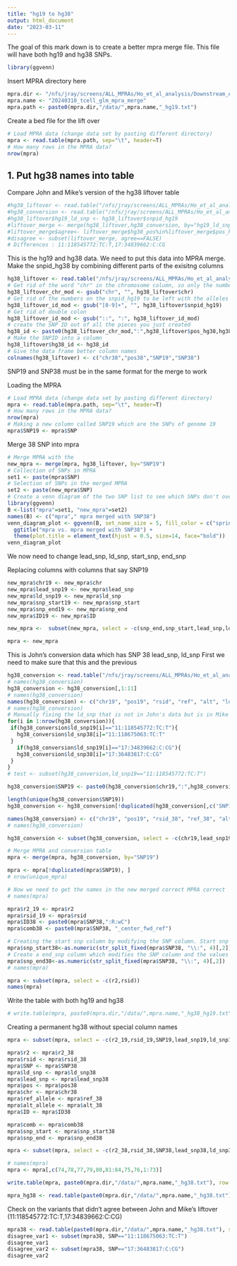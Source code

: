 ```yaml
---
title: "hg19 to hg38"
output: html_document
date: "2023-03-11"
---
```


The goal of this mark down is to create a better mpra merge file. This file will have both hg19 and hg38 SNPs.

```r
library(ggvenn)
```

Insert MPRA directory here
```r
mpra.dir <- "/nfs/jray/screens/ALL_MPRAs/Ho_et_al_analysis/Downstream_Analysis/20240310_mpra_analysis/tcell/glm"
mpra.name <- "20240310_tcell_glm_mpra_merge"
mpra.path <- paste0(mpra.dir,"/data/",mpra.name,"_hg19.txt")
```

Create a bed file for the lift over
```r
# Load MPRA data (change data set by pasting different directory)
mpra <- read.table(mpra.path, sep="\t", header=T)
# How many rows in the MPRA data?
nrow(mpra)
```

## 1. Put hg38 names into table

Compare John and Mike's version of the hg38 liftover table
```r
#hg38_liftover <- read.table("/nfs/jray/screens/ALL_MPRAs/Ho_et_al_analysis/Downstream_Analysis/hg_19_to_38/data/mpra_snps.hg38_liftover.txt", sep="", header=T)
#hg38_conversion <- read.table("/nfs/jray/screens/ALL_MPRAs/Ho_et_al_analysis/Downstream_Analysis/hg_19_to_38/data/231011_Mouri_hg19_to_hg38_conversion.txt", sep="\t", header=T)
#hg38_liftover$hg19_ld_snp <- hg38_liftover$snpid_hg19
#liftover_merge <- merge(hg38_liftover,hg38_conversion, by="hg19_ld_snp")
#liftover_merge$agree<- liftover_merge$hg38_pos%in%liftover_merge$pos_hg38
#disagree <- subset(liftover_merge, agree==FALSE)
# Differences : 11:118545772:TC:T,17:34839662:C:CG
```

This is the hg19 and hg38 data. We need to put this data into MPRA merge. Make the snpid_hg38 by combining different parts of the exisitng columns
```r
hg38_liftover <- read.table("/nfs/jray/screens/ALL_MPRAs/Ho_et_al_analysis/Downstream_Analysis/hg_19_to_38/data/mpra_snps.hg38_liftover.txt", sep="", header=T)
# Get rid of the word "chr" in the chromosome column, so only the number remains
hg38_liftover_chr_mod <- gsub("chr", "", hg38_liftover$chr)
# Get rid of the numbers on the snpid_hg19 to be left with the alleles
hg38_liftover_id_mod <- gsub("[0-9]+", "", hg38_liftover$snpid_hg19)
# Get rid of double colon
hg38_liftover_id_mod <- gsub("::", ":", hg38_liftover_id_mod)
# create the SNP ID out of all the pieces you just created
hg38_id <- paste0(hg38_liftover_chr_mod,":",hg38_liftover$pos_hg38,hg38_liftover_id_mod)
# Make the SNPID into a column
hg38_liftover$hg38_id <- hg38_id
# Give the data frame better column names
colnames(hg38_liftover) <- c("chr38","pos38","SNP19","SNP38")
```

SNP19 and SNP38 must be in the same format for the merge to work


Loading the MPRA
```r
# Load MPRA data (change data set by pasting different directory)
mpra <- read.table(mpra.path, sep="\t", header=T)
# How many rows in the MPRA data?
nrow(mpra)
# Making a new column called SNP19 which are the SNPs of genome 19
mpra$SNP19 <- mpra$SNP
```

Merge 38 SNP into mpra
```r
# Merge MPRA with the 
new_mpra <- merge(mpra, hg38_liftover, by="SNP19")
# Collection of SNPs in MPRA
set1 <- paste(mpra$SNP)
# Selection of SNPs in the merged MPRA
set2 <- paste(new_mpra$SNP)
# Create a venn diagram of the two SNP list to see which SNPs don't overlap
library(ggvenn)
B <-list("mpra"=set1, "new_mpra"=set2)
names(B) <- c("mpra"," mpra merged with SNP38")
venn_diagram_plot <- ggvenn(B, set_name_size = 5, fill_color = c("springgreen2","forestgreen"),show_elements = TRUE, label_sep = "\n") + 
  ggtitle("mpra vs. mpra merged with SNP38") +
  theme(plot.title = element_text(hjust = 0.5, size=14, face="bold"))
venn_diagram_plot
```

We now need to change lead_snp, ld_snp, start_snp, end_snp

Replacing columns with columns that say SNP19
```r
new_mpra$chr19 <- new_mpra$chr
new_mpra$lead_snp19 <- new_mpra$lead_snp
new_mpra$ld_snp19 <- new_mpra$ld_snp
new_mpra$snp_start19 <- new_mpra$snp_start
new_mpra$snp_end19 <- new_mpra$snp_end
new_mpra$ID19 <- new_mpra$ID

new_mpra <-  subset(new_mpra, select = -c(snp_end,snp_start,lead_snp,ld_snp,ID,chr,SNP,pos,comb))

mpra <- new_mpra
```



This is John's conversion data which has SNP 38 lead_snp, ld_snp
First we need to make sure that this and the previous 
```r
hg38_conversion <- read.table("/nfs/jray/screens/ALL_MPRAs/Ho_et_al_analysis/Downstream_Analysis/hg_19_to_38/data/231011_Mouri_hg19_to_hg38_conversion.txt", sep="\t", header=T)
# names(hg38_conversion)
hg38_conversion <- hg38_conversion[,1:11]
# names(hg38_conversion)
names(hg38_conversion) <- c("chr19", "pos19", "rsid", "ref", "alt", "ld_snp19", "lead_snp19","r2", "pos38", "ld_snp38","lead_snp38")
# names(hg38_conversion)
# Manually fixing the ld_snp that is not in John's data but is in Mike's data
for(i in 1:nrow(hg38_conversion)){
 if(hg38_conversion$ld_snp19[i]=="11:118545772:TC:T"){
   hg38_conversion$ld_snp38[i]="11:118675063:TC:T"
 }
   if(hg38_conversion$ld_snp19[i]=="17:34839662:C:CG"){
   hg38_conversion$ld_snp38[i]="17:36483817:C:CG"
 }
}
# test <- subset(hg38_conversion,ld_snp19=="11:118545772:TC:T")

hg38_conversion$SNP19 <- paste0(hg38_conversion$chr19,":",hg38_conversion$pos19,":",hg38_conversion$ref,":",hg38_conversion$alt)

length(unique(hg38_conversion$SNP19))
hg38_conversion <- hg38_conversion[!duplicated(hg38_conversion[,c('SNP19')]),]

names(hg38_conversion) <- c("chr19", "pos19", "rsid_38", "ref_38", "alt_38", "ld_snp19", "lead_snp19","r2_38", "pos38", "ld_snp38","lead_snp38","SNP19")
# names(hg38_conversion)
```


```r
hg38_conversion <- subset(hg38_conversion, select = -c(chr19,lead_snp19,ld_snp19,pos38))

# Merge MPRA and conversion table
mpra <- merge(mpra, hg38_conversion, by="SNP19")

mpra <- mpra[!duplicated(mpra$SNP19), ]
# nrow(unique_mpra)

# Now we need to get the names in the new merged correct MPRA correct
# names(mpra)

mpra$r2_19 <- mpra$r2
mpra$rsid_19 <- mpra$rsid
mpra$ID38 <- paste0(mpra$SNP38,":R:wC")
mpra$comb38 <- paste0(mpra$SNP38, "_center_fwd_ref")

# Creating the start snp column by modifying the SNP column. Start snp is calculated by getting the postion then subtracting 1. Then subtracting the absolute value of the difference between the number of reference and alternate alleles.
mpra$snp_start38<-as.numeric(str_split_fixed(mpra$SNP38, "\\:", 4)[,2])-1-abs(nchar(str_split_fixed(mpra$SNP38, "\\:", 4)[,3])-nchar(str_split_fixed(mpra$SNP38, "\\:", 4)[,4]))
# Create a end_snp column which modifies the SNP column and the values after the first colon and before the second colon
mpra$snp_end38<-as.numeric(str_split_fixed(mpra$SNP38, "\\:", 4)[,2])
# names(mpra)

mpra <- subset(mpra, select = -c(r2,rsid))
names(mpra)
```

Write the table with both hg19 and hg38
```r
# write.table(mpra, paste0(mpra.dir,"/data/",mpra.name,"_hg38_hg19.txt"), row.names=F, col.names=T, sep="\t", quote=F)
```

Creating a permanent hg38 without special column names
```r
mpra <- subset(mpra, select = -c(r2_19,rsid_19,SNP19,lead_snp19,ld_snp19,snp_start19,snp_end19,pos19,chr19,ID19,ref_allele,alt_allele))

mpra$r2 <- mpra$r2_38
mpra$rsid <- mpra$rsid_38
mpra$SNP <- mpra$SNP38
mpra$ld_snp <- mpra$ld_snp38
mpra$lead_snp <- mpra$lead_snp38
mpra$pos <- mpra$pos38
mpra$chr <- mpra$chr38
mpra$ref_allele <- mpra$ref_38
mpra$alt_allele <- mpra$alt_38
mpra$ID <- mpra$ID38

mpra$comb <- mpra$comb38
mpra$snp_start <- mpra$snp_start38
mpra$snp_end <- mpra$snp_end38

mpra <- subset(mpra, select = -c(r2_38,rsid_38,SNP38,lead_snp38,ld_snp38,pos38,chr38,ID38,ref_38,alt_38,comb38,snp_start38,snp_end38))

# names(mpra)
mpra <- mpra[,c(74,78,77,79,80,81:84,75,76,1:73)]
```

```r
write.table(mpra, paste0(mpra.dir,"/data/",mpra.name,"_hg38.txt"), row.names=F, col.names=T, sep="\t", quote=F)

mpra_hg38 <- read.table(paste0(mpra.dir,"/data/",mpra.name,"_hg38.txt"), sep="\t", header=T)
```

Check on the variants that didn't agree between John and Mike's liftover (11:118545772:TC:T,17:34839662:C:CG)
```r
mpra38 <- read.table(paste0(mpra.dir,"/data/",mpra.name,"_hg38.txt"), sep="\t", header=T)
disagree_var1 <- subset(mpra38, SNP=="11:118675063:TC:T")
disagree_var1
disagree_var2 <- subset(mpra38, SNP=="17:36483817:C:CG")
disagree_var2
```




